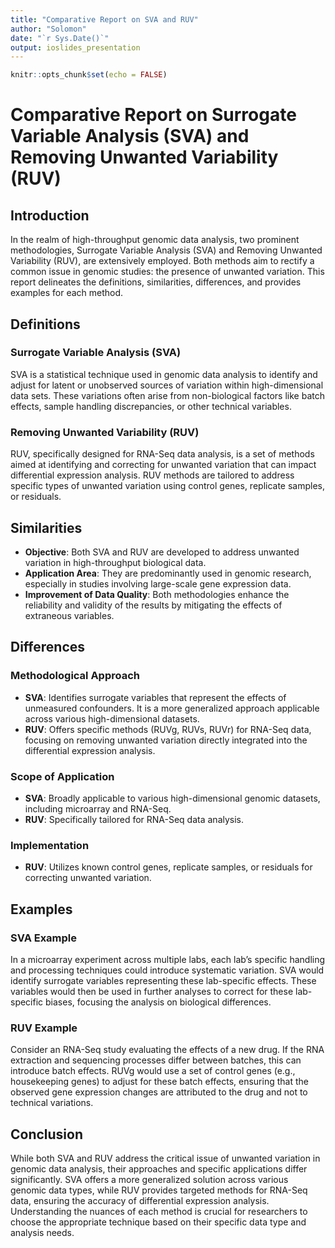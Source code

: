 ```yaml
---
title: "Comparative Report on SVA and RUV"
author: "Solomon"
date: "`r Sys.Date()`"
output: ioslides_presentation
---
```


```r
knitr::opts_chunk$set(echo = FALSE)
```

# Comparative Report on Surrogate Variable Analysis (SVA) and Removing Unwanted Variability (RUV)

## Introduction

In the realm of high-throughput genomic data analysis, two prominent methodologies, Surrogate Variable Analysis (SVA) and Removing Unwanted Variability (RUV), are extensively employed. Both methods aim to rectify a common issue in genomic studies: the presence of unwanted variation. This report delineates the definitions, similarities, differences, and provides examples for each method.

## Definitions

### Surrogate Variable Analysis (SVA)

SVA is a statistical technique used in genomic data analysis to identify and adjust for latent or unobserved sources of variation within high-dimensional data sets. These variations often arise from non-biological factors like batch effects, sample handling discrepancies, or other technical variables.

### Removing Unwanted Variability (RUV)

RUV, specifically designed for RNA-Seq data analysis, is a set of methods aimed at identifying and correcting for unwanted variation that can impact differential expression analysis. RUV methods are tailored to address specific types of unwanted variation using control genes, replicate samples, or residuals.

## Similarities

- **Objective**: Both SVA and RUV are developed to address unwanted variation in high-throughput biological data.
- **Application Area**: They are predominantly used in genomic research, especially in studies involving large-scale gene expression data.
- **Improvement of Data Quality**: Both methodologies enhance the reliability and validity of the results by mitigating the effects of extraneous variables.

## Differences

### Methodological Approach

- **SVA**: Identifies surrogate variables that represent the effects of unmeasured confounders. It is a more generalized approach applicable across various high-dimensional datasets.
- **RUV**: Offers specific methods (RUVg, RUVs, RUVr) for RNA-Seq data, focusing on removing unwanted variation directly integrated into the differential expression analysis.

### Scope of Application

- **SVA**: Broadly applicable to various high-dimensional genomic datasets, including microarray and RNA-Seq.
- **RUV**: Specifically tailored for RNA-Seq data analysis.

### Implementation

<!-- - **SVA**: Constructs surrogate variables for unobserved confounding factors. -->
- **RUV**: Utilizes known control genes, replicate samples, or residuals for correcting unwanted variation.

## Examples

### SVA Example

In a microarray experiment across multiple labs, each lab's specific handling and processing techniques could introduce systematic variation. SVA would identify surrogate variables representing these lab-specific effects. These variables would then be used in further analyses to correct for these lab-specific biases, focusing the analysis on biological differences.

### RUV Example

Consider an RNA-Seq study evaluating the effects of a new drug. If the RNA extraction and sequencing processes differ between batches, this can introduce batch effects. RUVg would use a set of control genes (e.g., housekeeping genes) to adjust for these batch effects, ensuring that the observed gene expression changes are attributed to the drug and not to technical variations.

## Conclusion

While both SVA and RUV address the critical issue of unwanted variation in genomic data analysis, their approaches and specific applications differ significantly. SVA offers a more generalized solution across various genomic data types, while RUV provides targeted methods for RNA-Seq data, ensuring the accuracy of differential expression analysis. Understanding the nuances of each method is crucial for researchers to choose the appropriate technique based on their specific data type and analysis needs.